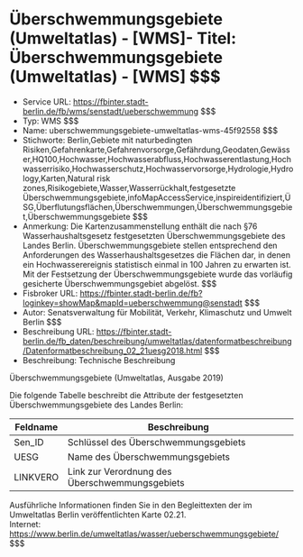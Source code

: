 # Überschwemmungsgebiete (Umweltatlas) - [WMS]- Titel: Überschwemmungsgebiete (Umweltatlas) - [WMS] $$$
- Service URL: https://fbinter.stadt-berlin.de/fb/wms/senstadt/ueberschwemmung $$$
- Typ: WMS $$$
- Name: uberschwemmungsgebiete-umweltatlas-wms-45f92558 $$$
- Stichworte: Berlin,Gebiete mit naturbedingten Risiken,Gefahrenkarte,Gefahrenvorsorge,Gefährdung,Geodaten,Gewässer,HQ100,Hochwasser,Hochwasserabfluss,Hochwasserentlastung,Hochwasserrisiko,Hochwasserschutz,Hochwasservorsorge,Hydrologie,Hydrology,Karten,Natural risk zones,Risikogebiete,Wasser,Wasserrückhalt,festgesetzte Überschwemmungsgebiete,infoMapAccessService,inspireidentifiziert,ÜSG,Überflutungsflächen,Überschwemmungen,Überschwemmungsgebiet,Überschwemmungsgebiete $$$
- Anmerkung: Die Kartenzusammenstellung enthält die nach §76 Wasserhaushaltsgesetz festgesetzten Überschwemmungsgebiete des Landes Berlin. Überschwemmungsgebiete stellen entsprechend den Anforderungen des Wasserhaushaltsgesetzes die Flächen dar, in denen ein Hochwasserereignis statistisch einmal in 100 Jahren zu erwarten ist. Mit der Festsetzung der Überschwemmungsgebiete wurde das vorläufig gesicherte Überschwemmungsgebiet abgelöst. $$$
- Fisbroker URL: https://fbinter.stadt-berlin.de/fb?loginkey=showMap&mapId=ueberschwemmung@senstadt $$$
- Autor: Senatsverwaltung für Mobilität, Verkehr, Klimaschutz und Umwelt Berlin $$$
- Beschreibung URL: https://fbinter.stadt-berlin.de/fb_daten/beschreibung/umweltatlas/datenformatbeschreibung/Datenformatbeschreibung_02_21uesg2018.html $$$
- Beschreibung: Technische Beschreibung 

Überschwemmungsgebiete (Umweltatlas, Ausgabe 2019)

Die folgende Tabelle beschreibt die Attribute der festgesetzten Überschwemmungsgebiete des Landes Berlin:

| **Feldname** | **Beschreibung**                               |
| ------------ | ---------------------------------------------- |
| Sen\_ID      | Schlüssel des Überschwemmungsgebiets           |
| UESG         | Name des Überschwemmungsgebiets                |
| LINKVERO     | Link zur Verordnung des Überschwemmungsgebiets |

Ausführliche Informationen finden Sie in den Begleittexten der im Umweltatlas Berlin veröffentlichten Karte 02.21.  
Internet: https://www.berlin.de/umweltatlas/wasser/ueberschwemmungsgebiete/ $$$
